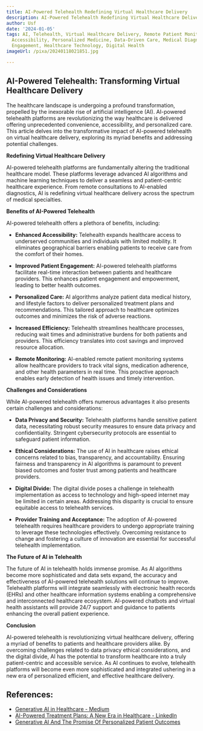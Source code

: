 ```yaml
---
title: AI-Powered Telehealth Redefining Virtual Healthcare Delivery
description: AI-Powered Telehealth Redefining Virtual Healthcare Delivery
author: Usf
date: '2024-01-05'
tags: AI, Telehealth, Virtual Healthcare Delivery, Remote Patient Monitoring, Healthcare
  Accessibility, Personalized Medicine, Data-Driven Care, Medical Diagnosis, Patient
  Engagement, Healthcare Technology, Digital Health
imageUrl: /pixa/20240118021851.jpg

---
```

## AI-Powered Telehealth: Transforming Virtual Healthcare Delivery

The healthcare landscape is undergoing a profound transformation, propelled by the inexorable rise of artificial intelligence (AI). AI-powered telehealth platforms are revolutionizing the way healthcare is delivered offering unprecedented convenience, accessibility, and personalized care. This article delves into  the transformative impact of AI-powered telehealth  on virtual healthcare delivery, exploring  its myriad benefits and addressing potential challenges.

**Redefining Virtual  Healthcare Delivery**

AI-powered telehealth platforms are fundamentally altering the  traditional healthcare  model. These platforms leverage advanced AI algorithms and machine learning techniques to deliver  a seamless and patient-centric healthcare  experience. From remote consultations to AI-enabled diagnostics, AI is redefining virtual healthcare delivery across the spectrum of medical specialties.

**Benefits of  AI-Powered Telehealth**

AI-powered telehealth offers a plethora of  benefits, including:

* **Enhanced Accessibility:** Telehealth expands healthcare access  to underserved communities and individuals with limited mobility. It eliminates  geographical barriers enabling patients to receive care  from the  comfort  of their homes.

* **Improved Patient Engagement:** AI-powered telehealth platforms facilitate real-time interaction between patients and healthcare providers. This enhances patient engagement and empowerment, leading to better health outcomes.

* **Personalized Care:**  AI algorithms analyze  patient data medical history, and lifestyle  factors  to deliver personalized treatment plans and recommendations. This tailored approach to healthcare optimizes outcomes and minimizes the risk of adverse reactions.

* **Increased Efficiency:** Telehealth streamlines healthcare processes, reducing  wait times and administrative  burdens for both patients and providers. This efficiency translates into cost savings and improved  resource allocation.

*  **Remote Monitoring:** AI-enabled remote patient monitoring systems allow healthcare providers to  track vital signs,  medication adherence, and other health parameters in real time. This proactive approach enables early detection of health issues and timely intervention.

**Challenges and Considerations**

While AI-powered telehealth offers numerous advantages it also presents certain challenges and considerations:

* **Data Privacy and Security:**  Telehealth platforms handle sensitive patient data, necessitating robust security measures to ensure data privacy and confidentiality.  Stringent cybersecurity protocols are essential to safeguard patient information.

* **Ethical Considerations:** The use of AI in healthcare raises ethical concerns related to  bias, transparency, and accountability. Ensuring fairness and transparency in AI algorithms is paramount to  prevent biased  outcomes and foster trust among patients  and healthcare providers.

* **Digital Divide:** The digital divide poses a challenge in telehealth implementation as access to technology  and high-speed internet may  be limited in certain areas. Addressing this disparity is  crucial to ensure equitable access to telehealth services.

*  **Provider Training and Acceptance:** The adoption of AI-powered telehealth requires healthcare providers  to undergo appropriate training to leverage these technologies effectively. Overcoming resistance to change and fostering a culture of innovation are essential for successful telehealth implementation.

**The Future of AI in Telehealth**

The future of AI in telehealth holds immense  promise. As AI algorithms become more sophisticated and data sets expand,  the accuracy and effectiveness of  AI-powered telehealth  solutions will continue to improve. Telehealth platforms will integrate seamlessly with  electronic  health  records (EHRs) and other healthcare information systems enabling a comprehensive and interconnected  healthcare ecosystem. AI-powered chatbots and virtual health assistants will  provide 24/7 support and guidance to patients enhancing the overall patient experience.

**Conclusion**

AI-powered telehealth is revolutionizing virtual  healthcare delivery, offering a myriad  of benefits to patients and healthcare providers alike. By  overcoming challenges related to  data privacy ethical considerations, and the digital divide, AI has the potential to transform healthcare into  a truly patient-centric and accessible  service. As AI  continues to evolve, telehealth platforms will  become  even more sophisticated  and integrated  ushering in a new era of personalized efficient, and effective healthcare delivery.

## References:
- [Generative AI in Healthcare - Medium](https://medium.com/@nexogic0/generative-ai-in-healthcare-f288a1943ce0)
- [AI-Powered Treatment Plans: A New Era in Healthcare - LinkedIn](https://www.linkedin.com/pulse/ai-powered-treatment-plans-new-era-healthcare-goavega-software-inhgc)
- [Generative AI And The Promise Of Personalized Patient Outcomes](https://www.linkedin.com/pulse/generative-ai-promise-personalized-patient-outcomes-qtqwe?trk=organization_guest_main-feed-card_feed-article-content)
